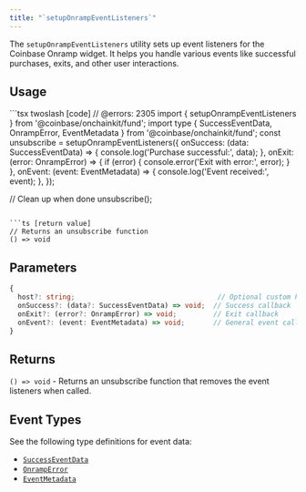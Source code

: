 ```yaml
---
title: "`setupOnrampEventListeners`"
---
```



The `setupOnrampEventListeners` utility sets up event listeners for the Coinbase Onramp widget. It helps you handle various events like successful purchases, exits, and other user interactions.

## Usage

<CodeGroup>
```tsx twoslash [code]
// @errors: 2305
import { setupOnrampEventListeners } from '@coinbase/onchainkit/fund';
import type { SuccessEventData, OnrampError, EventMetadata } from '@coinbase/onchainkit/fund';
const unsubscribe = setupOnrampEventListeners({
  onSuccess: (data: SuccessEventData) => {
    console.log('Purchase successful:', data);
  },
  onExit: (error: OnrampError) => {
    if (error) {
      console.error('Exit with error:', error);
    }
  },
  onEvent: (event: EventMetadata) => {
    console.log('Event received:', event);
  },
});

// Clean up when done
unsubscribe();
```

```ts [return value]
// Returns an unsubscribe function
() => void
```
</CodeGroup>

## Parameters

```typescript
{
  host?: string;                                   // Optional custom host URL
  onSuccess?: (data?: SuccessEventData) => void;  // Success callback
  onExit?: (error?: OnrampError) => void;         // Exit callback
  onEvent?: (event: EventMetadata) => void;       // General event callback
}
```

## Returns

`() => void` - Returns an unsubscribe function that removes the event listeners when called.

## Event Types

See the following type definitions for event data:

- [`SuccessEventData`](/builderkits/onchainkit/fund/types#successeventdata)
- [`OnrampError`](/builderkits/onchainkit/fund/types#onramperror)
- [`EventMetadata`](/builderkits/onchainkit/fund/types#eventmetadata)
